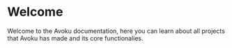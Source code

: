 # Welcome

Welcome to the Avoku documentation, here you can learn about all projects that Avoku has made and its core functionalies.